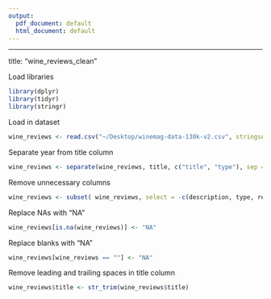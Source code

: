 ```yaml
---
output:
  pdf_document: default
  html_document: default
---
```

---
title: "wine_reviews_clean"

Load libraries

```r
library(dplyr)
library(tidyr)
library(stringr)
```

Load in dataset

```r
wine_reviews <- read.csv("~/Desktop/winemag-data-130k-v2.csv", stringsAsFactors=FALSE)
```

Separate year from title column

```r
wine_reviews <- separate(wine_reviews, title, c("title", "type"), sep = "\\(")
```

Remove unnecessary columns 

```r
wine_reviews <- subset( wine_reviews, select = -c(description, type, region_2, taster_name, taster_twitter_handle))
```

Replace NAs with "NA"
```r
wine_reviews[is.na(wine_reviews)] <- "NA"
```

Replace blanks with "NA"
```r
wine_reviews[wine_reviews == ""] <- "NA"
```

Remove leading and trailing spaces in title column
```r
wine_reviews$title <- str_trim(wine_reviews$title)
```



